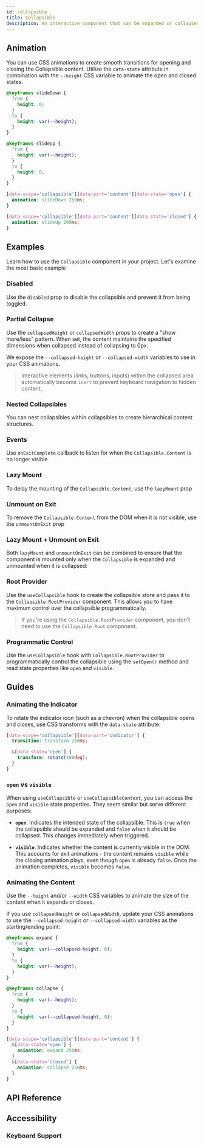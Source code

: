 ```yaml
---
id: collapsible
title: Collapsible
description: An interactive component that can be expanded or collapsed.
---
```


<ComponentPreview id="Collapsible" />

## Animation

You can use CSS animations to create smooth transitions for opening and closing the Collapsible content. Utilize the
`data-state` attribute in combination with the `--height` CSS variable to animate the open and closed states.

```css
@keyframes slideDown {
  from {
    height: 0;
  }
  to {
    height: var(--height);
  }
}

@keyframes slideUp {
  from {
    height: var(--height);
  }
  to {
    height: 0;
  }
}

[data-scope='collapsible'][data-part='content'][data-state='open'] {
  animation: slideDown 250ms;
}

[data-scope='collapsible'][data-part='content'][data-state='closed'] {
  animation: slideUp 200ms;
}
```

## Examples

Learn how to use the `Collapsible` component in your project. Let's examine the most basic example

<Example id="basic" />

### Disabled

Use the `disabled` prop to disable the collapsible and prevent it from being toggled.

<Example id="disabled" />

### Partial Collapse

Use the `collapsedHeight` or `collapsedWidth` props to create a "show more/less" pattern. When set, the content
maintains the specified dimensions when collapsed instead of collapsing to 0px.

We expose the `--collapsed-height` or `--collapsed-width` variables to use in your CSS animations.

<Example id="partial-collapse" />

> Interactive elements (links, buttons, inputs) within the collapsed area automatically become `inert` to prevent
> keyboard navigation to hidden content.

### Nested Collapsibles

You can nest collapsibles within collapsibles to create hierarchical content structures.

<Example id="nested-collapsible" />

### Events

Use `onExitComplete` callback to listen for when the `Collapsible.Content` is no longer visible

<Example id="on-exit-complete" />

### Lazy Mount

To delay the mounting of the `Collapsible.Content`, use the `lazyMount` prop

<Example id="lazy-mount" />

### Unmount on Exit

To remove the `Collapsible.Content` from the DOM when it is not visible, use the `unmountOnExit` prop

<Example id="unmount-on-exit" />

### Lazy Mount + Unmount on Exit

Both `lazyMount` and `unmountOnExit` can be combined to ensure that the component is mounted only when the `Collapsible`
is expanded and unmounted when it is collapsed:

<Example id="lazy-mount-and-unmount-on-exit" />

### Root Provider

Use the `useCollapsible` hook to create the collapsible store and pass it to the `Collapsible.RootProvider` component.
This allows you to have maximum control over the collapsible programmatically.

<Example id="root-provider" />

> If you're using the `Collapsible.RootProvider` component, you don't need to use the `Collapsible.Root` component.

### Programmatic Control

Use the `useCollapsible` hook with `Collapsible.RootProvider` to programmatically control the collapsible using the
`setOpen()` method and read state properties like `open` and `visible`.

<Example id="programmatic-open" />

## Guides

### Animating the Indicator

To rotate the indicator icon (such as a chevron) when the collapsible opens and closes, use CSS transforms with the
`data-state` attribute:

```css
[data-scope='collapsible'][data-part='indicator'] {
  transition: transform 200ms;

  &[data-state='open'] {
    transform: rotate(180deg);
  }
}
```

### `open` vs `visible`

When using `useCollapsible` or `useCollapsibleContext`, you can access the `open` and `visible` state properties. They
seem similar but serve different purposes:

- **`open`**: Indicates the intended state of the collapsible. This is `true` when the collapsible should be expanded
  and `false` when it should be collapsed. This changes immediately when triggered.

- **`visible`**: Indicates whether the content is currently visible in the DOM. This accounts for exit animations - the
  content remains `visible` while the closing animation plays, even though `open` is already `false`. Once the animation
  completes, `visible` becomes `false`.

### Animating the Content

Use the `--height` and/or `--width` CSS variables to animate the size of the content when it expands or closes.

If you use `collapsedHeight` or `collapsedWidth`, update your CSS animations to use the `--collapsed-height` or
`--collapsed-width` variables as the starting/ending point:

```css
@keyframes expand {
  from {
    height: var(--collapsed-height, 0);
  }
  to {
    height: var(--height);
  }
}

@keyframes collapse {
  from {
    height: var(--height);
  }
  to {
    height: var(--collapsed-height, 0);
  }
}

[data-scope='collapsible'][data-part='content'] {
  &[data-state='open'] {
    animation: expand 250ms;
  }
  &[data-state='closed'] {
    animation: collapse 250ms;
  }
}
```

## API Reference

<ComponentTypes id="collapsible" />

## Accessibility

### Keyboard Support

<KeyBindingsTable id="collapsible" />
